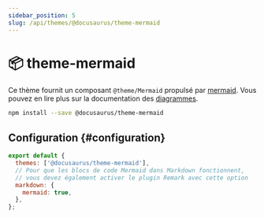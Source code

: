 ```yaml
---
sidebar_position: 5
slug: /api/themes/@docusaurus/theme-mermaid
---
```


# 📦 theme-mermaid

Ce thème fournit un composant `@theme/Mermaid` propulsé par [mermaid](https://mermaid-js.github.io/). Vous pouvez en lire plus sur la documentation des [diagrammes](../../guides/markdown-features/markdown-features-diagrams.mdx).

```bash npm2yarn
npm install --save @docusaurus/theme-mermaid
```

## Configuration {#configuration}

```js title="docusaurus.config.js"
export default {
  themes: ['@docusaurus/theme-mermaid'],
  // Pour que les blocs de code Mermaid dans Markdown fonctionnent,
  // vous devez également activer le plugin Remark avec cette option
  markdown: {
    mermaid: true,
  },
};
```
